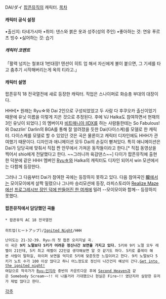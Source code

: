 DAI/ダイ
[[팝픈뮤직]]의 캐릭터.
[[목차]]
==== 캐릭터 공식 설정 ====
•출신지: 타네가시마
•취미: 댄스와 붉은 옷과 성주(성의 주인)
•좋아하는 것: 연유 푸르츠 빙수
•싫어하는 것: 습기
===== 캐릭터 코멘트 =====
「활력 넘치는 철포대 1번대장! 텐션이 히트 업 해서 자신에게 불이 붙으면, 그 기세를 타고 춤추기 시작해버리는게 옥의 티라고.」

==== 캐릭터 설명 ====
팝픈뮤직 18 전국열전에 새로 등장한 캐릭터. 직업은 스나이퍼로 화승총 부대의 대장이다. 

HHH[* 원래는 Ryu☆와 Dai 2인으로 구성되었었고 두 사람 다 후쿠오카 출신이었기 때문에 유닛 이름을 이렇게 지은 것으로 추정된다. 후에 VJ Halka도 참여하면서 현재의 3인 유닛이 되었다.] 의 멤버이자 [[비트매니아 IIDX]]를 하는 사람들한테는 So Fabulous!와 Dazzlin' Darlin의 BGA를 통해 잘 알려졌을 듯한 Dai(다이스케)를 모델로 한 캐릭터. 다이스케를 모델로 할 수 있었던 것은 곡은 물론이고 캐릭터 디자인에도 HHH가 관여했기 때문이다. 디자인과 애니메이션 모두 Dai의 손길이 뻗쳐있다. 특히 애니메이션은 Dai가 담당곡에 맞춰서 직접 짠 안무에서 가져온 동작들이라고 한다.[* 직접 동영상을 찍어서 shio에게 전달했다고 한다. ~~그러니까 육감댄스~~] 다이가 팝픈뮤직에 출현한 덕분에 같은 HHH 멤버인 [[Ryu☆]]와 Halka의 캐릭터도 디자인 되어서 win 모션에서는 다함께 등장한다.

그러나 그 다음부터 Dai가 참여한 곡에는 등장하지 못하고 있다. 다음 참여곡인 [[朧]]에서는 모이모이에게 살짝 밀렸으나 그나마 승리모션에 등장, 라피스토리아 [[Realize Maze]]에선 [[츠기도콰르텟#린카|프로그레시브 장인 덕에 만들어진 한 여캐]]에 밀려 --모이모이와 함께-- 등장하지 못했다.


==== 팝픈뮤직에서 담당했던 곡들 ====
 * 팝픈뮤직 AC 18 전국열전
 {{{#!html
<object width="480" height="385"><param name="movie" value="http://www.youtube.com/v/QIdSDsngHx4&hl=ko_KR&fs=1&"></param><param name="allowFullScreen" value="true"></param><param name="allowscriptaccess" value="always"></param><embed src="http://www.youtube.com/v/QIdSDsngHx4&hl=ko_KR&fs=1&" type="application/x-shockwave-flash" allowscriptaccess="always" allowfullscreen="true" width="480" height="385"></embed></object>
}}}
 히트업(ヒートアップ)/[[Ignited Night]]/HHH

 난이도는 21-32-39. Ryu☆의 첫 팝픈 오리지널 곡.
 이 곡은 '''9키 노멀보다 5키가 어려운 정신나간 보면을 가지고 있다.''' 5키와 9키 노멀 모두 레벨이 21인데, 5키 최고 레벨이 22인걸 생각해보면 알 것 같기도 하다. 5키로 플레이 해본 사람이 말하길, 하이퍼 보면을 억지로 5키에 맞춘듯한 느낌이라고 한다. 9키 노멀보다 5키가 노트 수가 100 이상 많다고 하니 어느정도로 정신이 나간건지 예상이 간다.[http://www.nicovideo.jp/watch/sm10495089 Get into the ignited night!]
 여담으로 작곡가가 [[Ryu☆]]인지라 중반의 카운트다운 후에 [[Second Heaven]]과 같은 Somebody Scream~~!! 이 나올거라 기대했으나 현실은 Fire~!! 였던지라 실망한 유저가 제법 많다고 한다.


[[각주]]

